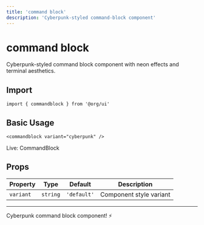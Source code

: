 ```yaml
---
title: 'command block'
description: 'Cyberpunk-styled command-block component'
---
```


# command block

Cyberpunk-styled command block component with neon effects and terminal aesthetics.

## Import

```svelte
import { commandblock } from '@org/ui'
```

## Basic Usage

```svelte
<commandblock variant="cyberpunk" />
```
<div class="ahb-preview" data-ahb-component="CommandBlock" data-ahb-props='{"variant":"terminal"}'>Live: CommandBlock</div>

## Props

| Property | Type | Default | Description |
|----------|------|---------|-------------|
| `variant` | `string` | `'default'` | Component style variant |

---

Cyberpunk command block component! ⚡

